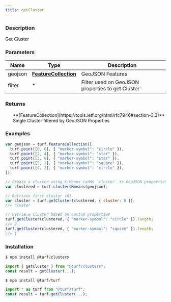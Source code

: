 ```yaml
---
title: getCluster
---
```



### Description

Get Cluster

### Parameters

| Name    | Type                                                                     | Description                                      |
| ------- | ------------------------------------------------------------------------ | ------------------------------------------------ |
| geojson | **[FeatureCollection](https://tools.ietf.org/html/rfc7946#section-3.3)** | GeoJSON Features                                 |
| filter  | **\***                                                                   | Filter used on GeoJSON properties to get Cluster |

### Returns

<ul>
  **[FeatureCollection](https://tools.ietf.org/html/rfc7946#section-3.3)** Single Cluster filtered by GeoJSON Properties

</ul>

### Examples

```javascript
var geojson = turf.featureCollection([
  turf.point([0, 0], { "marker-symbol": "circle" }),
  turf.point([2, 4], { "marker-symbol": "star" }),
  turf.point([3, 6], { "marker-symbol": "star" }),
  turf.point([5, 1], { "marker-symbol": "square" }),
  turf.point([4, 2], { "marker-symbol": "circle" }),
]);

// Create a cluster using K-Means (adds `cluster` to GeoJSON properties)
var clustered = turf.clustersKmeans(geojson);

// Retrieve first cluster (0)
var cluster = turf.getCluster(clustered, { cluster: 0 });
//= cluster

// Retrieve cluster based on custom properties
turf.getCluster(clustered, { "marker-symbol": "circle" }).length;
//= 2
turf.getCluster(clustered, { "marker-symbol": "square" }).length;
//= 1
```

### Installation

```javascript
$ npm install @turf/clusters

import { getCluster } from "@turf/clusters";
const result = getCluster(...);
```

```javascript
$ npm install @turf/turf

import * as turf from "@turf/turf";
const result = turf.getCluster(...);
```
